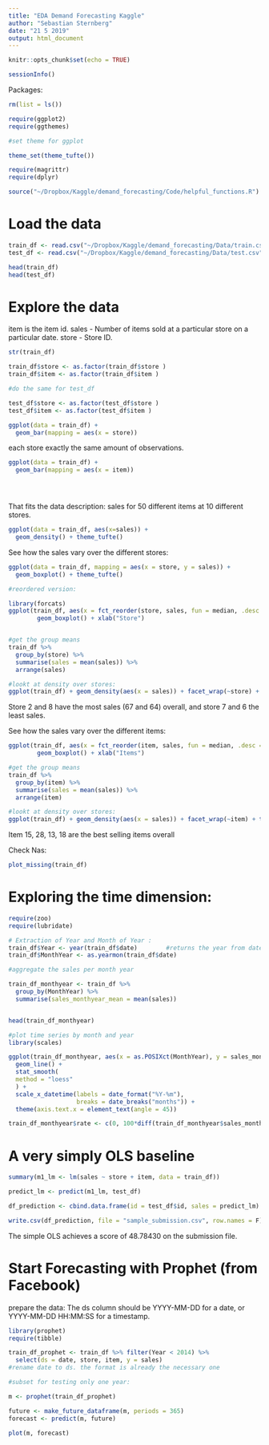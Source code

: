 ```yaml
---
title: "EDA Demand Forecasting Kaggle"
author: "Sebastian Sternberg"
date: "21 5 2019"
output: html_document
---
```


```r
knitr::opts_chunk$set(echo = TRUE)

sessionInfo()

```

Packages:

```r

rm(list = ls())

require(ggplot2)
require(ggthemes)

#set theme for ggplot

theme_set(theme_tufte())

require(magrittr)
require(dplyr)


```



```r
source("~/Dropbox/Kaggle/demand_forecasting/Code/helpful_functions.R")

```


# Load the data


```r

train_df <- read.csv("~/Dropbox/Kaggle/demand_forecasting/Data/train.csv")
test_df <- read.csv("~/Dropbox/Kaggle/demand_forecasting/Data/test.csv")

head(train_df)
head(test_df)

```


# Explore the data

item is the item id. sales - Number of items sold at a particular store on a particular date. store - Store ID.


```r

str(train_df)

train_df$store <- as.factor(train_df$store )
train_df$item <- as.factor(train_df$item )

#do the same for test_df

test_df$store <- as.factor(test_df$store )
test_df$item <- as.factor(test_df$item )

```



```r

ggplot(data = train_df) +
  geom_bar(mapping = aes(x = store))

```

each store exactly the same amount of observations. 


```r

ggplot(data = train_df) +
  geom_bar(mapping = aes(x = item))





```

That fits the data description: sales for 50 different items at 10 different stores.


```r

ggplot(data = train_df, aes(x=sales)) + 
  geom_density() + theme_tufte()

```

See how the sales vary over the different stores:

```r

ggplot(data = train_df, mapping = aes(x = store, y = sales)) +
  geom_boxplot() + theme_tufte()

#reordered version:

library(forcats)
ggplot(train_df, aes(x = fct_reorder(store, sales, fun = median, .desc =TRUE), y = sales)) + 
        geom_boxplot() + xlab("Store") 


#get the group means
train_df %>%
  group_by(store) %>%
  summarise(sales = mean(sales)) %>%
  arrange(sales)

#lookt at density over stores:
ggplot(train_df) + geom_density(aes(x = sales)) + facet_wrap(~store) + theme_tufte()

```

Store 2 and 8 have the most sales (67 and 64) overall, and store 7 and 6 the least sales.



See how the sales vary over the different items:

```r

ggplot(train_df, aes(x = fct_reorder(item, sales, fun = median, .desc =TRUE), y = sales)) + 
        geom_boxplot() + xlab("Items")

#get the group means
train_df %>%
  group_by(item) %>%
  summarise(sales = mean(sales)) %>%
  arrange(item)

#lookt at density over stores:
ggplot(train_df) + geom_density(aes(x = sales)) + facet_wrap(~item) + theme_tufte()
```

Item 15, 28, 13, 18 are the best selling items overall


Check Nas:

```r

plot_missing(train_df)

```


# Exploring the time dimension:

```r
require(zoo)
require(lubridate)

# Extraction of Year and Month of Year :
train_df$Year <- year(train_df$date)        #returns the year from date i.e. 2013, 2014 etc.
train_df$MonthYear <- as.yearmon(train_df$date)

#aggregate the sales per month year

train_df_monthyear <- train_df %>% 
  group_by(MonthYear) %>%
  summarise(sales_monthyear_mean = mean(sales))


head(train_df_monthyear)

#plot time series by month and year
library(scales)

ggplot(train_df_monthyear, aes(x = as.POSIXct(MonthYear), y = sales_monthyear_mean)) + 
  geom_line() + 
  stat_smooth(
  method = "loess"
  ) + 
  scale_x_datetime(labels = date_format("%Y-%m"), 
                   breaks = date_breaks("months")) + 
  theme(axis.text.x = element_text(angle = 45))


```


```r

train_df_monthyear$rate <- c(0, 100*diff(train_df_monthyear$sales_monthyear_mean)/train_df_monthyear[-nrow(train_df_monthyear),]$sales_monthyear_mean)

```



# A very simply OLS baseline


```r

summary(m1_lm <- lm(sales ~ store + item, data = train_df))

predict_lm <- predict(m1_lm, test_df)

df_prediction <- cbind.data.frame(id = test_df$id, sales = predict_lm)

write.csv(df_prediction, file = "sample_submission.csv", row.names = F)

```

The simple OLS achieves a score of 48.78430 on the submission file.


# Start Forecasting with Prophet (from Facebook)



prepare the data: The ds column should be YYYY-MM-DD for a date, or YYYY-MM-DD HH:MM:SS for a timestamp.

```r
library(prophet)
require(tibble)

train_df_prophet <- train_df %>% filter(Year < 2014) %>% 
  select(ds = date, store, item, y = sales)
#rename date to ds. the format is already the necessary one

#subset for testing only one year:

m <- prophet(train_df_prophet)

future <- make_future_dataframe(m, periods = 365)
forecast <- predict(m, future)

plot(m, forecast)
```








